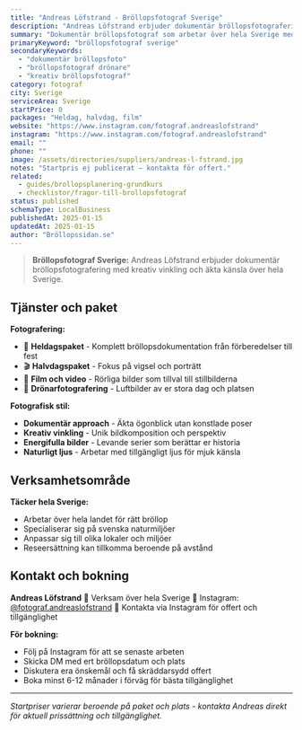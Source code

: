 ```yaml
---
title: "Andreas Löfstrand - Bröllopsfotograf Sverige"
description: "Andreas Löfstrand erbjuder dokumentär bröllopsfotografering över hela Sverige. Heldag, halvdag och filmpaket med drönare tillgängligt."
summary: "Dokumentär bröllopsfotograf som arbetar över hela Sverige med fokus på energifulla, äkta uttryck och levande bildserier."
primaryKeyword: "bröllopsfotograf sverige"
secondaryKeywords:
  - "dokumentär bröllopsfoto"
  - "bröllopsfotograf drönare"
  - "kreativ bröllopsfotograf"
category: fotograf
city: Sverige
serviceArea: Sverige
startPrice: 0
packages: "Heldag, halvdag, film"
website: "https://www.instagram.com/fotograf.andreaslofstrand"
instagram: "https://www.instagram.com/fotograf.andreaslofstrand"
email: ""
phone: ""
image: /assets/directories/suppliers/andreas-l-fstrand.jpg
notes: "Startpris ej publicerat – kontakta för offert."
related:
  - guides/brollopsplanering-grundkurs
  - checklistor/fragor-till-brollopsfotograf
status: published
schemaType: LocalBusiness
publishedAt: 2025-01-15
updatedAt: 2025-01-15
author: "Bröllopssidan.se"
---
```


> **Bröllopsfotograf Sverige:** Andreas Löfstrand erbjuder dokumentär bröllopsfotografering med kreativ vinkling och äkta känsla över hela Sverige.

## Tjänster och paket

**Fotografering:**

- 📸 **Heldagspaket** - Komplett bröllopsdokumentation från förberedelser till fest
- 🎬 **Halvdagspaket** - Fokus på vigsel och porträtt
- 🎥 **Film och video** - Rörliga bilder som tillval till stillbilderna
- 🚁 **Drönarfotografering** - Luftbilder av er stora dag och platsen

**Fotografisk stil:**

- **Dokumentär approach** - Äkta ögonblick utan konstlade poser
- **Kreativ vinkling** - Unik bildkomposition och perspektiv
- **Energifulla bilder** - Levande serier som berättar er historia
- **Naturligt ljus** - Arbetar med tillgängligt ljus för mjuk känsla

## Verksamhetsområde

**Täcker hela Sverige:**

- Arbetar över hela landet för rätt bröllop
- Specialiserar sig på svenska naturmiljöer
- Anpassar sig till olika lokaler och miljöer
- Reseersättning kan tillkomma beroende på avstånd

## Kontakt och bokning

**Andreas Löfstrand**
📍 Verksam över hela Sverige
📱 Instagram: [@fotograf.andreaslofstrand](https://www.instagram.com/fotograf.andreaslofstrand)
💌 Kontakta via Instagram för offert och tillgänglighet

**För bokning:**

- Följ på Instagram för att se senaste arbeten
- Skicka DM med ert bröllopsdatum och plats
- Diskutera era önskemål och få skräddarsydd offert
- Boka minst 6-12 månader i förväg för bästa tillgänglighet

---

_Startpriser varierar beroende på paket och plats - kontakta Andreas direkt för aktuell prissättning och tillgänglighet._
